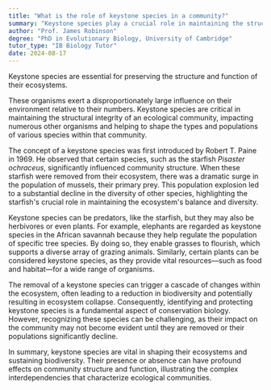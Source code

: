 ```yaml
---
title: "What is the role of keystone species in a community?"
summary: "Keystone species play a crucial role in maintaining the structure and function of their ecosystems."
author: "Prof. James Robinson"
degree: "PhD in Evolutionary Biology, University of Cambridge"
tutor_type: "IB Biology Tutor"
date: 2024-08-17
---
```


Keystone species are essential for preserving the structure and function of their ecosystems.

These organisms exert a disproportionately large influence on their environment relative to their numbers. Keystone species are critical in maintaining the structural integrity of an ecological community, impacting numerous other organisms and helping to shape the types and populations of various species within that community.

The concept of a keystone species was first introduced by Robert T. Paine in 1969. He observed that certain species, such as the starfish *Pisaster ochraceus*, significantly influenced community structure. When these starfish were removed from their ecosystem, there was a dramatic surge in the population of mussels, their primary prey. This population explosion led to a substantial decline in the diversity of other species, highlighting the starfish's crucial role in maintaining the ecosystem's balance and diversity.

Keystone species can be predators, like the starfish, but they may also be herbivores or even plants. For example, elephants are regarded as keystone species in the African savannah because they help regulate the population of specific tree species. By doing so, they enable grasses to flourish, which supports a diverse array of grazing animals. Similarly, certain plants can be considered keystone species, as they provide vital resources—such as food and habitat—for a wide range of organisms.

The removal of a keystone species can trigger a cascade of changes within the ecosystem, often leading to a reduction in biodiversity and potentially resulting in ecosystem collapse. Consequently, identifying and protecting keystone species is a fundamental aspect of conservation biology. However, recognizing these species can be challenging, as their impact on the community may not become evident until they are removed or their populations significantly decline.

In summary, keystone species are vital in shaping their ecosystems and sustaining biodiversity. Their presence or absence can have profound effects on community structure and function, illustrating the complex interdependencies that characterize ecological communities.
    